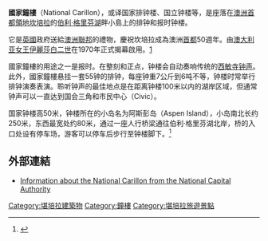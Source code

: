 {{NoteTA
|G1=PoliticiansUK
|G2=People
|G3=Country
}}
{{Infobox building
| name                = 國家鐘樓
| native_name         = 
| native_name_lang    = 

| logo                = 
| logo_size           = 
| logo_caption        = 

| image               = National Carillon, ACT - Rectilinear projection.jpg
| image_size          = 150px
| image_caption       = 2016年的國家鐘樓<!-- or | caption = -->

| map_type            = 
| map_alt             = 
| map_caption         = 
| map_size            = 
| map_dot_label       = 
| map_dot_mark        = 
| relief              = 
| former_names        = 
| alternate_names     = 
| etymology           = 
| status              = 完工
| cancelled           = 
| topped_out          = 
| building_type       = [[鐘琴|鐘琴]]
| architectural_style = [[粗獷主義|粗獷主義]]
| classification      = 
| location            = [[澳大利亚|澳大利亞]]首都領地[[坎培拉|坎培拉]][[伯利·格里芬湖|伯利·格里芬湖]]]
| address             = 
| location_city       = 
| location_country    = Australia
| coordinates         = {{coord|display=title,inline|-35.2985|149.1417|type:landmark_region:AU-ACT|format=dms}}<!-- {{coord|latitude|longitude|type:landmark|display=inline,title}} -->
| altitude            = 
| current_tenants     = 
| namesake            = 
| groundbreaking_date = 
| start_date          = 
| stop_date           = 
| est_completion      = 
| topped_out_date     = 
| completion_date     = 
| opened_date         = 
| inauguration_date   = {{start date|1970|04|26|df=y}} by [[伊莉莎白二世|伊莉莎白二世]]
| relocated_date      = 
| renovation_date     = 2004年
| closing_date        = 
| demolition_date     = 
| cost                = 
| ren_cost            = 
| client              = 
| owner               = [[Commonwealth_of_Australia|Commonwealth of Australia]]
| landlord            = [[National_Capital_Authority|National Capital Authority]]
| affiliation         = 
| height              = {{cvt|50|m}}
| architectural       = 
| tip                 = 
| antenna_spire       = 
| roof                = 
| top_floor           = 
| observatory         = 
| diameter            = 
| circumference       = 
| weight              = 
| other_dimensions    = 
| structural_system   = 
| material            = Concrete
| size                = 
| floor_count         = 
| floor_area          = 
| elevator_count      = 
| grounds_area        = 
| architect           = 
| architecture_firm   = [[Cameron_Chisholm_Nicol|Cameron Chisholm Nicol]]
| developer           = 
| engineer            = 
| structural_engineer = 
| services_engineer   = 
| civil_engineer      = 
| other_designers     = [[John_Taylor_&_Co|John Taylor & Co]] (bells)
| quantity_surveyor   = 
| main_contractor     = 
| awards              = 
| designations        = 
| known_for           = 
| ren_architect       = 
| ren_firm            = 
| ren_engineer        = 
| ren_str_engineer    = 
| ren_serv_engineer   = 
| ren_civ_engineer    = 
| ren_oth_designers   = 
| ren_qty_surveyor    = 
| ren_contractor      = 
| ren_awards          = 
| rooms               = <!-- or | unit_count          = -->
| parking             = 
| website             = 
| embed               = 
| embedded            = 

{{designation list
| embed                   = yes
| designation1            = Commonwealth Heritage List
| designation1_offname    = Carillon, Wendouree Dr, Parkes, ACT, Australia
| designation1_type       = Listed place
| designation1_criteria   = [[Commonwealth_Heritage_List#Criteria|D. and E.]]
| designation1_date       = 22 June 2004
| delisted1_date          = 
| designation1_partof     = 
| designation1_number     = 105346
| designation1_free1name  = 
| designation1_free1value =
}}
| references              = <ref name=AHD>{{cite AHD|105346|Carillon, Wendouree Dr, Parkes, ACT, Australia|fn=8/01/000/0397|date=22 June 2004|access-date=18 May 2020}}</ref>
| footnotes               = 
}}
'''國家鐘樓'''（National Carillon），或译国家排钟楼、国立钟楼等，是座落在[[澳洲首都領地|澳洲首都領地]][[坎培拉|坎培拉]]的[[伯利·格里芬湖|伯利·格里芬湖]]畔小島上的排钟和报时钟楼。

它是[[英國|英國]]政府送給[[澳洲聯邦|澳洲聯邦]]的禮物，慶祝坎培拉成為澳洲[[首都|首都]]50週年。由[[澳大利亚女王|澳大利亚女王]][[伊麗莎白二世|伊麗莎白二世]]在1970年正式揭幕啟用。[http://www.nationalcapital.gov.au/experience/attractions/national_carillon.asp]{{Wayback|url=http://www.nationalcapital.gov.au/experience/attractions/national_carillon.asp |date=20060217013849 }}

國家鐘樓的用途之一是报时。在整刻和正点，钟楼会自动奏响传统的[[威斯敏斯特钟声|西敏寺钟声]]。此外，國家鐘樓悬挂一套55钟的排钟，每座钟重7公斤到6吨不等，钟楼时常举行排钟演奏表演。聆听钟声的最佳地点是在距离钟楼100米以内的湖岸区域，但通常钟声可以一直达到国会三角和市民中心（Civic）。

国家钟楼高50米，钟楼所在的小岛名为阿斯彭岛（Aspen Island），小岛南北长约250米，东西最宽处约80米，通过一座人行桥梁通往伯利·格里芬湖北岸，桥的入口处设有停车场，游客可以停车后步行至钟楼脚下。<ref>{{cite web |title=国家钟楼（National Carillon） |url=https://australia51.com/place/54A5577E-509A-383D-29C4-6298E9A6C80A/ |website=澳洲无忧网 |accessdate=2020-09-23 |archive-date=2020-10-02 |archive-url=https://web.archive.org/web/20201002004811/https://australia51.com/place/54A5577E-509A-383D-29C4-6298E9A6C80A/ |dead-url=no }}</ref>



== 外部連結 ==
*[http://www.nationalcapital.gov.au/index.php?option=com_content&view=article&id=233&Itemid=198 Information about the National Carillon from the National Capital Authority]{{Wayback|url=http://www.nationalcapital.gov.au/index.php?option=com_content&view=article&id=233&Itemid=198 |date=20110422112949 }}

[[Category:堪培拉建築物|Category:堪培拉建築物]]
[[Category:鐘樓|Category:鐘樓]]
[[Category:堪培拉旅遊景點|Category:堪培拉旅遊景點]]